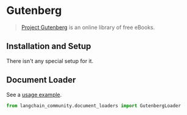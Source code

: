 # Gutenberg

>[Project Gutenberg](https://www.gutenberg.org/about/) is an online library of free eBooks.

## Installation and Setup

There isn't any special setup for it.

## Document Loader

See a [usage example](/oss/integrations/document_loaders/gutenberg).

```python
from langchain_community.document_loaders import GutenbergLoader
```
